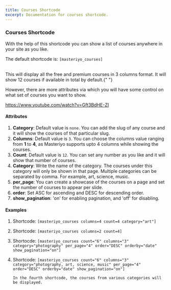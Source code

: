 ```yaml
---
title: Courses Shortcode
excerpt: Documentation for courses shortcode.
---
```


### Courses Shortcode

With the help of this shortcode you can show a list of courses anywhere in your site as you like.

The default shortcode is: `[masteriyo_courses]`

<br />
This will display all the free and premium courses in 3 columns format. It will show
12 courses if available in total by default.{" "}

However, there are more attributes via which you will have some control on what set of courses you want to show.

<Embed>https://www.youtube.com/watch?v=Gft3BdHE-ZI</Embed>

#### Attributes

1. **Category**: Default value is `none`. You can add the slug of any course and it will show the courses of that particular slug.
2. **Columns**: Default value is `3`. You can choose the columns value ranging from **1** to **4**, as Masteriyo supports upto 4 columns while showing the courses.
3. **Count**: Default value is `12`. You can set any number as you like and it will show that number of courses.
4. **Category**: Write the name of the category. The courses under this category will only be shown in that page. Multiple categories can be separated by comma. For example, art, science, music.
5. **per_page**: You can create a showcase of the courses on a page and set the number of courses to appear per slide.
6. **order**: Set ASC for ascending and DESC for descending order.
7. **show_pagination**: 'on' for enabling pagination, and 'off' for disabling.

#### Examples

1.  Shortcode: `[masteriyo_courses columns=4 count=4 category="art"]`

2.  Shortcode: `[masteriyo_courses columns=2 count=4]`

3.  Shortocde: `[masteriyo_courses count="6" columns="3" category="photography" per_page="4" order="DESC" orderby="date" show_pagination="on"]`

4.  Shortcode: `[masteriyo_courses count="6" columns="3" category="photography, art, science, music" per_page="4" order="DESC" orderby="date" show_pagination="on"]`

        In the fourth shortcode, the courses from various categories will be displayed.
